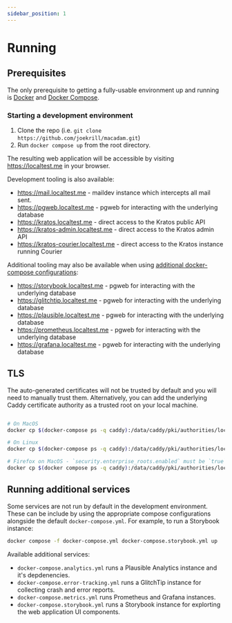 ```yaml
---
sidebar_position: 1
---
```


# Running

## Prerequisites

The only prerequisite to getting a fully-usable environment up and running is [Docker](https://www.docker.com/) and [Docker Compose](https://docs.docker.com/compose/install/).

### Starting a development environment

1. Clone the repo (i.e. `git clone https://github.com/joekrill/macadam.git`)
2. Run `docker compose up` from the root directory.

The resulting web application will be accessible by visiting <https://localtest.me> in your browser.

Development tooling is also available:

- https://mail.localtest.me - maildev instance which intercepts all mail sent.
- https://pgweb.localtest.me - pgweb for interacting with the underlying database
- https://kratos.localtest.me - direct access to the Kratos public API
- https://kratos-admin.localtest.me - direct access to the Kratos admin API
- https://kratos-courier.localtest.me - direct access to the Kratos instance running Courier

Additional tooling may also be available when using [additional docker-compose configurations](#running-additional-services):

- https://storybook.localtest.me - pgweb for interacting with the underlying database
- https://glitchtip.localtest.me - pgweb for interacting with the underlying database
- https://plausible.localtest.me - pgweb for interacting with the underlying database
- https://prometheus.localtest.me - pgweb for interacting with the underlying database
- https://grafana.localtest.me - pgweb for interacting with the underlying database

## TLS

The auto-generated certificates will not be trusted by default and you will need to manually trust them. Alternatively, you can add the underlying Caddy certificate authority as a trusted root on your local machine.

```sh

# On MacOS
docker cp $(docker-compose ps -q caddy):/data/caddy/pki/authorities/local/root.crt /tmp/macadam_caddy.crt && sudo security add-trusted-cert -d -r trustRoot -k /Library/Keychains/System.keychain /tmp/macadam_caddy.crt

# On Linux
docker cp $(docker-compose ps -q caddy):/data/caddy/pki/authorities/local/root.crt /usr/local/share/ca-certificates/macadam_caddy.crt && sudo update-ca-certificates

# Firefox on MacOS - `security.enterprise_roots.enabled` must be `true` in `about:config` (see https://support.mozilla.org/en-US/kb/setting-certificate-authorities-firefox for other OSes)
docker cp $(docker compose ps -q caddy):/data/caddy/pki/authorities/local/root.crt ~/Library/Application\ Support/Mozilla/Certificates/macadam_caddy.crt

```

## Running additional services

Some services are not run by default in the development environment. These can be include by using the appropriate compose configurations alongside the default `docker-compose.yml`. For example, to run a Storybook instance:

```sh
docker compose -f docker-compose.yml docker-compose.storybook.yml up
```

Available additional services:

- `docker-compose.analytics.yml` runs a Plausible Analytics instance and it's depdenencies.
- `docker-compose.error-tracking.yml` runs a GlitchTip instance for collecting crash and error reports.
- `docker-compose.metrics.yml` runs Prometheus and Grafana instances.
- `docker-compose.storybook.yml` runs a Storybook instance for explorting the web application UI components.
